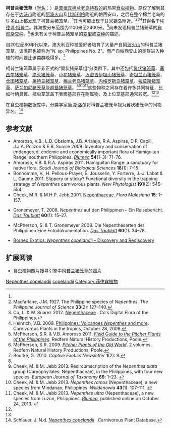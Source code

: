 {{noteTA
|G1=Carnivorous Plant
}}
{{Speciesbox
|image = Nepenthes copelandii1.jpg 
|image_caption = 产自[[阿波火山|阿波火山]]的柯普兰猪笼草的[[下位捕虫笼|下位笼]]
|taxon=Nepenthes copelandii
|authority = [[埃尔默·德鲁·美林|Merr.]] ''ex'' [[约翰·缪尔黑德·麦克法兰|Macfarl.]] (1908)<ref name=Macfarlane>Macfarlane, J.M. 1908. [[猪笼草科_(1908年专著)|Nepenthaceae]]. In: A. Engler. ''Das Pflanzenreich IV'', III, Heft 36: 1–91.</ref>
| synonyms =
*''Nepenthes alata''<br><small>''auct. non'' [[弗朗西斯科·曼努埃尔·布兰科|Blanco]]: [[贝内迪克图斯·胡贝图斯·丹瑟|Danser]] (1928)<ref name=Danser>Danser, B.H. 1928. [http://www.omnisterra.com/botany/cp/pictures/nepenthe/dansermg/dans11.htm 1. ''Nepenthes alata'' <span style="font-variant: small-caps;">Blanco</span>]. [pp. 258–262] In: [[荷属东印度群岛的猪笼草科植物|The Nepenthaceae of the Netherlands Indies]]. ''Bulletin du Jardin Botanique de Buitenzorg'', Série III, '''9'''(3–4): 249–438.</ref><br>[<nowiki>=</nowiki>''[[拟翼状猪笼草|N. abalata]]/[[翼狀豬籠草|N. alata]]/[[本斯通猪笼草|N. benstonei]]/<br>N. copelandii/[[真穗猪笼草|N. eustachya]]/[[小花猪笼草|N. graciliflora]]/<br>[[棉兰老岛猪笼草|N. mindanaoensis]]/[[奇異豬籠草|N. mirabilis]]/<br>[[内格罗斯岛猪笼草|N. negros]]/[[菲律宾猪笼草|N. philippinensis]]'']<ref name=negros>Cheek, M. & M. Jebb 2013. Typification and redelimitation of ''Nepenthes alata'' with notes on the ''N. alata'' group, and ''N. negros'' sp. nov. from the Philippines. ''Nordic Journal of Botany'' '''31'''(5): 616–622. {{DOI|10.1111/j.1756-1051.2012.00099.x}}</ref><ref name=ClarkeLee2012>Clarke, C. & C.C. Lee 2012. [http://www.sbg.org.sg/Bulletin/166_1295.pdf A revision of ''Nepenthes'' (Nepenthaceae) from Gunung Tahan, Peninsular Malaysia.] {{webarchive|url=https://web.archive.org/web/20131007001859/http://www.sbg.org.sg/Bulletin/166_1295.pdf |date=2013-10-07 }} ''Gardens' Bulletin Singapore'' '''64'''(1): 33–49.</ref><ref>Schlauer, J. N.d. [http://www.omnisterra.com/bot/cp_home.cgi?name=Nepenthes+alata ''Nepenthes alata'']. Carnivorous Plant Database.</ref></small>
}}

'''柯普兰猪笼草'''（[[学名|学名]]：''{{lang|la|Nepenthes copelandii}}''）是[[菲律宾|菲律宾]][[棉兰老岛|棉兰老岛]][[特有种|特有的]]的热带[[食虫植物|食虫植物]]。原仅了解到其存在于[[达沃市|达沃市]]附近的[[阿波火山|阿波火山]]及[[比斯利格|比斯利格]]附近的帕西安山{{small|（Mount Pasian）}}，之后在整个棉兰老岛的许多山上都发现了柯普兰猪笼草。<ref name=M&A2011 />其也可能出现于[[甘米银岛|甘米银岛]]附近。<ref>Macfarlane, J.M. 1927. The Philippine species of ''Nepenthes''. ''The Philippine Journal of Science'' '''33'''(2): 127–140.</ref><ref>Co, L. & W. Suarez 2012. [http://www.philippineplants.org/Families/Nepenthaceae.html Nepenthaceae] {{Wayback|url=http://www.philippineplants.org/Families/Nepenthaceae.html |date=20130728150437 }}. Co's Digital Flora of the Philippines.</ref><ref>Heinrich, V.B. 2009. [http://pitcherplants.proboards.com/index.cgi?board=nepwild&action=display&thread=8161 Philippines: Volcanoes ''Nepenthes'' and more]. Carnivorous Plants in the tropics, October 28, 2009.</ref>其得名于[[埃德温·柯普兰|埃德温·柯普兰]]{{small|（Edwin Copeland）}}。其海拔分布范围为1100米至2400米。<ref name=M&A2011>McPherson, S.R. & V.B. Amoroso 2011. ''[[菲律宾的猪笼草野外指南|Field Guide to the Pitcher Plants of the Philippines]]''. Redfern Natural History Productions, Poole.</ref>尚未发现柯普兰猪笼草的[[自然杂交种|自然杂交种]]。<ref name=McPherson>McPherson, S.R. 2009. ''[[旧大陆的猪笼草|Pitcher Plants of the Old World]]''. 2 volumes. Redfern Natural History Productions, Poole.</ref>也未有关于柯普兰猪笼草的[[变型|变型]]或[[变种|变种]]的描述。

自20世纪80年代以来，澳大利亚种植爱好者培育了大量产自[[阿波火山|阿波火山]]的科普兰猪笼草，该类群也被称为“''N''. sp. Philippines No. 2”。而产自帕西安山的类群进入种植的时间要比该类群晚得多。<ref>Bourke, G. 2010. {{PDFlink|[http://captiveexotics.com.au/wp-content/uploads/2009/12/Captive-Exotics-Newsletter-Vol-1-No-2-September-2010.pdf Plant profile: ''Nepenthes copelandii''.]}} ''Captive Exotics Newsletter'' '''1'''(2): 9. <!--http://www.webcitation.org/6Jdo7kAzx--></ref>

柯普兰猪笼草属于非正式的“翼状猪笼草组”分类群下，其中还包括[[翼状猪笼草|翼状猪笼草]]{{small|（''N. alata''）}}、[[塞西尔猪笼草|塞西尔猪笼草]]{{small|（''N. ceciliae''）}}、[[绝灭猪笼草|绝灭猪笼草]]{{small|（''N. extincta''）}}、[[小花猪笼草|小花猪笼草]]{{small|（''N. graciliflora''）}}、[[汉密吉伊坦山猪笼草|汉密吉伊坦山猪笼草]]{{small|（''N. hamiguitanensi''）}}、[[奇坦兰山猪笼草|奇坦兰山猪笼草]]{{small|（''N. kitanglad''）}}、[[仓田猪笼草|仓田猪笼草]]{{small|（''N. kurata''）}}、[[莱特岛猪笼草|莱特岛猪笼草]]{{small|（''N. leyte''）}}、[[棉兰老岛猪笼草|棉兰老岛猪笼草]]{{small|（''N. mindanaoensis''）}}、[[内格罗斯岛猪笼草|内格罗斯岛猪笼草]]{{small|（''N. negros''）}}、[[拉莫斯猪笼草|拉莫斯猪笼草]]{{small|（''N. ramos''）}}、[[萨兰加尼猪笼草|萨兰加尼猪笼草]]{{small|（''N. saranganiensis''）}}及[[超基猪笼草|超基猪笼草]]{{small|（''N. ultra''）}}。<ref name=negros /><ref name=recircumscription>Cheek, M. & M. Jebb 2013. Recircumscription of the ''Nepenthes alata'' group (Caryophyllales: Nepenthaceae), in the Philippines, with four new species. ''European Journal of Taxonomy'' '''69''': 1–23. {{DOI|10.5852/ejt.2013.69}}</ref><ref name=ramos>Cheek, M. & M. Jebb 2013. ''Nepenthes ramos'' (Nepenthaceae), a new species from Mindanao, Philippines. ''Willdenowia'' '''43'''(1): 107–111. {{DOI|10.3372/wi.43.43112}}</ref><ref name=ultra>Cheek, M. & M. Jebb 2013. ''Nepenthes ultra'' (Nepenthaceae), a new species from Luzon, Philippines. ''[[布卢姆－植物分类学与植物地理学杂志|Blumea]]'', published online on October 24, 2013. {{DOI|10.3767/000651913X675124}}</ref>这些物种之间存在着许多共同特征，比如叶柄具翼、捕虫笼笼盖下表面基部存在附属物，及上位笼基部通常较宽。<ref name=negros /><ref name=recircumscription />

在食虫植物数据库中，分类学家[[简·斯洛尔|简·斯洛尔]]{{small|（Jan Schlauer ）}}将科普兰猪笼草视为翼状猪笼草的同物异名。<ref>Schlauer, J. N.d. [http://www.omnisterra.com/bot/cp_home.cgi?name=Nepenthes+copelandii ''Nepenthes copelandii''] {{Wayback|url=http://www.omnisterra.com/bot/cp_home.cgi?name=Nepenthes+copelandii |date=20201023121838 }}. Carnivorous Plant Database.</ref>

== 参考文献 ==
{{reflist|2}}
{{refbegin|2}}
* Amoroso, V.B., L.D. Obsioma, J.B. Arlalejo, R.A. Aspiras, D.P. Capili, J.J.A. Polizon & E.B. Sumile 2009. Inventory and conservation of endangered, endemic and economically important flora of Hamiguitan Range, southern Philippines. ''[[布卢姆－植物分类学与植物地理学杂志|Blumea]]'' '''54'''(1–3): 71–76. {{DOI|10.3767/000651909X474113}}
* Amoroso, V.B. & R.A. Aspiras 2011. Hamiguitan Range: a sanctuary for native flora. ''Saudi Journal of Biological Sciences'' '''18'''(1): 7–15. {{DOI|10.1016/j.sjbs.2010.07.003}}
* Bonhomme, V., H. Pelloux-Prayer, E. Jousselin, Y. Forterre, J.-J. Labat & L. Gaume 2011. Slippery or sticky? Functional diversity in the trapping strategy of ''Nepenthes'' carnivorous plants. ''New Phytologist'' '''191'''(2): 545–554. {{DOI|10.1111/j.1469-8137.2011.03696.x}}
* Cheek, M.R. & M.H.P. Jebb 2001. [[猪笼草科_(2001年专著)|Nepenthaceae]]. ''Flora Malesiana'' '''15''': 1–157.
* {{de icon}} Gronemeyer, T. 2008. ''Nepenthes'' auf den Philippinen – Ein Reisebericht. ''[[露叶茅膏菜_(杂志)|Das Taublatt]]'' '''60'''(1): 15–27.
* {{de icon}} McPherson, S. & T. Gronemeyer 2008. Die Nepenthesarten der Philippinen Eine Fotodokumentation. ''[[露叶茅膏菜_(杂志)|Das Taublatt]]'' '''60'''(1): 34–78.
*[https://web.archive.org/web/20070928230550/http://borneoexotics.com/aspx/feature.aspx Borneo Exotics: ''Nepenthes copelandii'' – Discovery and Rediscovery]
{{refend}}

== 扩展阅读 ==
{{refbegin|2}}
* 食虫植物照片搜寻引擎中[http://www.cpphotofinder.com/nepenthes-copelandii-137.html 柯普兰猪笼草的照片] {{Wayback|url=http://www.cpphotofinder.com/nepenthes-copelandii-137.html |date=20210123173758 }}
{{commons-inline|Nepenthes copelandii|柯普兰猪笼草}}
{{wikispecies-inline|Nepenthes copelandii|柯普兰猪笼草}}
{{refend}}

{{猪笼草属}}
{{Taxonbar|from=Q4247896}}

[[Category:亚洲食虫植物|Nepenthes copelandii]]
[[Category:猪笼草属|copelandii]]
[[Category:菲律宾植物|Category:菲律宾植物]]